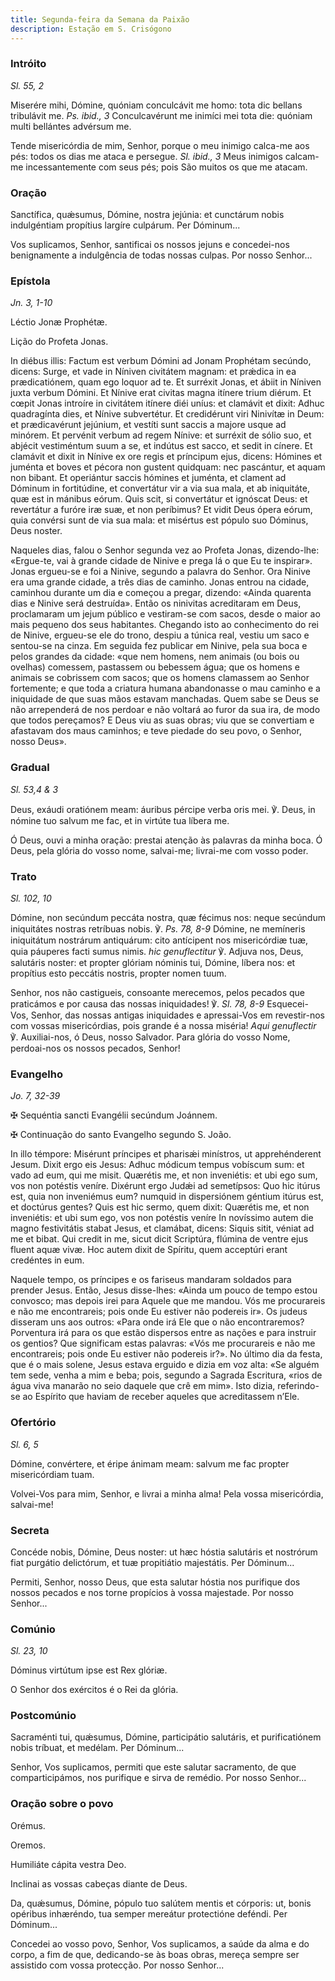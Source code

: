 ```yaml
---
title: Segunda-feira da Semana da Paixão
description: Estação em S. Crisógono
---
```


### Intróito

<em>Sl. 55, 2</em>

<div class="side-by-side not-content">

Miserére mihi, Dómine, quóniam conculcávit me homo: tota dic bellans tribulávit me. <em>Ps. ibid., 3</em> Conculcavérunt me inimíci mei tota die: quóniam multi bellántes advérsum me.

Tende misericórdia de mim, Senhor, porque o meu inimigo calca-me aos pés: todos os dias me ataca e persegue. <em>Sl. ibid., 3</em> Meus inimigos calcam-me incessantemente com seus pés; pois São muitos os que me atacam.

</div>

### Oração

<div class="side-by-side not-content">

Sanctífica, quǽsumus, Dómine, nostra jejúnia: et cunctárum nobis indulgéntiam propítius largíre culpárum. Per Dóminum...

Vos suplicamos, Senhor, santificai os nossos jejuns e concedei-nos benignamente a indulgência de todas nossas culpas. Por nosso Senhor...

</div>

### Epístola

<em>Jn. 3, 1-10</em>

<div class="side-by-side not-content">

Léctio Jonæ Prophétæ.

Lição do Profeta Jonas.

In diébus illis: Factum est verbum Dómini ad Jonam Prophétam secúndo, dicens: Surge, et vade in Níniven civitátem magnam: et prǽdica in ea prædicatiónem, quam ego loquor ad te. Et surréxit Jonas, et ábiit in Níniven juxta verbum Dómini. Et Nínive erat civitas magna itínere trium diérum. Et cœpit Jonas introíre in civitátem itínere diéi uníus: et clamávit et dixit: Adhuc quadragínta dies, et Nínive subvertétur. Et credidérunt viri Ninivítæ in Deum: et prædicavérunt jejúnium, et vestíti sunt saccis a majore usque ad minórem. Et pervénit verbum ad regem Nínive: et surréxit de sólio suo, et abjécit vestiméntum suum a se, et indútus est sacco, et sedit in cínere. Et clamávit et dixit in Nínive ex ore regis et príncipum ejus, dicens: Hómines et juménta et boves et pécora non gustent quidquam: nec pascántur, et aquam non bibant. Et operiántur saccis hómines et juménta, et clament ad Dóminum in fortitúdine, et convertátur vir a via sua mala, et ab iniquitáte, quæ est in mánibus eórum. Quis scit, si convertátur et ignóscat Deus: et revertátur a furóre iræ suæ, et non períbimus? Et vidit Deus ópera eórum, quia convérsi sunt de via sua mala: et misértus est pópulo suo Dóminus, Deus noster.

Naqueles dias, falou o Senhor segunda vez ao Profeta Jonas, dizendo-lhe: «Ergue-te, vai à grande cidade de Ninive e prega lá o que Eu te inspirar». Jonas ergueu-se e foi a Ninive, segundo a palavra do Senhor. Ora Ninive era uma grande cidade, a três dias de caminho. Jonas entrou na cidade, caminhou durante um dia e começou a pregar, dizendo: «Ainda quarenta dias e Ninive será destruída». Então os ninivitas acreditaram em Deus, proclamaram um jejum público e vestiram-se com sacos, desde o maior ao mais pequeno dos seus habitantes. Chegando isto ao conhecimento do rei de Ninive, ergueu-se ele do trono, despiu a túnica real, vestiu um saco e sentou-se na cinza. Em seguida fez publicar em Ninive, pela sua boca e pelos grandes da cidade: «que nem homens, nem animais (ou bois ou ovelhas) comessem, pastassem ou bebessem água; que os homens e animais se cobrissem com sacos; que os homens clamassem ao Senhor fortemente; e que toda a criatura humana abandonasse o mau caminho e a iniquidade de que suas mãos estavam manchadas. Quem sabe se Deus se não arrependerá de nos perdoar e não voltará ao furor da sua ira, de modo que todos pereçamos? E Deus viu as suas obras; viu que se convertiam e afastavam dos maus caminhos; e teve piedade do seu povo, o Senhor, nosso Deus».

</div>

### Gradual

<em>Sl. 53,4 & 3</em>

<div class="side-by-side not-content">

Deus, exáudi oratiónem meam: áuribus pércipe verba oris mei. ℣. Deus, in nómine tuo salvum me fac, et in virtúte tua líbera me.

Ó Deus, ouvi a minha oração: prestai atenção às palavras da minha boca. Ó Deus, pela glória do vosso nome, salvai-me; livrai-me com vosso poder.

</div>

### Trato

<em>Sl. 102, 10</em>

<div class="side-by-side not-content">

Dómine, non secúndum peccáta nostra, quæ fécimus nos: neque secúndum iniquitátes nostras retríbuas nobis. ℣. <em>Ps. 78, 8-9</em> Dómine, ne memíneris iniquitátum nostrárum antiquárum: cito antícipent nos misericórdiæ tuæ, quia páuperes facti sumus nimis. <em>hic genuflectitur</em> ℣. Adjuva nos, Deus, salutáris noster: et propter glóriam nóminis tui, Dómine, líbera nos: et propítius esto peccátis nostris, propter nomen tuum.

Senhor, nos não castigueis, consoante merecemos, pelos pecados que praticámos e por causa das nossas iniquidades! ℣. <em>Sl. 78, 8-9</em> Esquecei-Vos, Senhor, das nossas antigas iniquidades e apressai-Vos em revestir-nos com vossas misericórdias, pois grande é a nossa miséria! <em> Aqui genuflectir </em> ℣. Auxiliai-nos, ó Deus, nosso Salvador. Para glória do vosso Nome, perdoai-nos os nossos pecados, Senhor!

</div>

### Evangelho

<em>Jo. 7, 32-39</em>

<div class="side-by-side not-content">

<span class="cross text-red-500">✠</span> Sequéntia sancti Evangélii secúndum Joánnem.

<span class="cross text-red-500">✠</span> Continuação do santo Evangelho segundo S. João.

In illo témpore: Misérunt príncipes et pharisǽi minístros, ut apprehénderent Jesum. Dixit ergo eis Jesus: Adhuc módicum tempus vobíscum sum: et vado ad eum, qui me misit. Quærétis me, et non inveniétis: et ubi ego sum, vos non potéstis veníre. Dixérunt ergo Judǽi ad semetípsos: Quo hic itúrus est, quia non inveniémus eum? numquid in dispersiónem géntium itúrus est, et doctúrus gentes? Quis est hic sermo, quem dixit: Quærétis me, et non inveniétis: et ubi sum ego, vos non potéstis veníre In novíssimo autem die magno festivitátis stabat Jesus, et clamábat, dicens: Siquis sitit, véniat ad me et bibat. Qui credit in me, sicut dicit Scriptúra, flúmina de ventre ejus fluent aquæ vivæ. Hoc autem dixit de Spíritu, quem acceptúri erant credéntes in eum.

Naquele tempo, os príncipes e os fariseus mandaram soldados para prender Jesus. Então, Jesus disse-lhes: «Ainda um pouco de tempo estou convosco; mas depois irei para Aquele que me mandou. Vós me procurareis e não me encontrareis; pois onde Eu estiver não podereis ir». Os judeus disseram uns aos outros: «Para onde irá Ele que o não encontraremos? Porventura irá para os que estão dispersos entre as nações e para instruir os gentios? Que significam estas palavras: «Vós me procurareis e não me encontrareis; pois onde Eu estiver não podereis ir?». No último dia da festa, que é o mais solene, Jesus estava erguido e dizia em voz alta: «Se alguém tem sede, venha a mim e beba; pois, segundo a Sagrada Escritura, «rios de água viva manarão no seio daquele que crê em mim». Isto dizia, referindo-se ao Espírito que haviam de receber aqueles que acreditassem n’Ele.

</div>

### Ofertório

<em>Sl. 6, 5</em>

<div class="side-by-side not-content">

Dómine, convértere, et éripe ánimam meam: salvum me fac propter misericórdiam tuam.

Volvei-Vos para mim, Senhor, e livrai a minha alma! Pela vossa misericórdia, salvai-me!

</div>

### Secreta

<div class="side-by-side not-content">

Concéde nobis, Dómine, Deus noster: ut hæc hóstia salutáris et nostrórum fiat purgátio delictórum, et tuæ propitiátio majestátis. Per Dóminum...

Permiti, Senhor, nosso Deus, que esta salutar hóstia nos purifique dos nossos pecados e nos torne propícios à vossa majestade. Por nosso Senhor...

</div>

### Comúnio

<em>Sl. 23, 10</em>

<div class="side-by-side not-content">

Dóminus virtútum ipse est Rex glóriæ.

O Senhor dos exércitos é o Rei da glória.

</div>

### Postcomúnio

<div class="side-by-side not-content">

Sacraménti tui, quǽsumus, Dómine, participátio salutáris, et purificatiónem nobis tríbuat, et medélam. Per Dóminum...

Senhor, Vos suplicamos, permiti que este salutar sacramento, de que comparticipámos, nos purifique e sirva de remédio. Por nosso Senhor...

</div>

### Oração sobre o povo

<div class="side-by-side not-content">

<span class="text-red-500 text-center">Orémus.</span>

<span class="text-red-500 text-center">Oremos.</span>

Humiliáte cápita vestra Deo.

Inclinai as vossas cabeças diante de Deus.

Da, quǽsumus, Dómine, pópulo tuo salútem mentis et córporis: ut, bonis opéribus inhæréndo, tua semper mereátur protectióne deféndi. Per Dóminum...

Concedei ao vosso povo, Senhor, Vos suplicamos, a saúde da alma e do corpo, a fim de que, dedicando-se às boas obras, mereça sempre ser assistido com vossa protecção. Por nosso Senhor...

</div>
